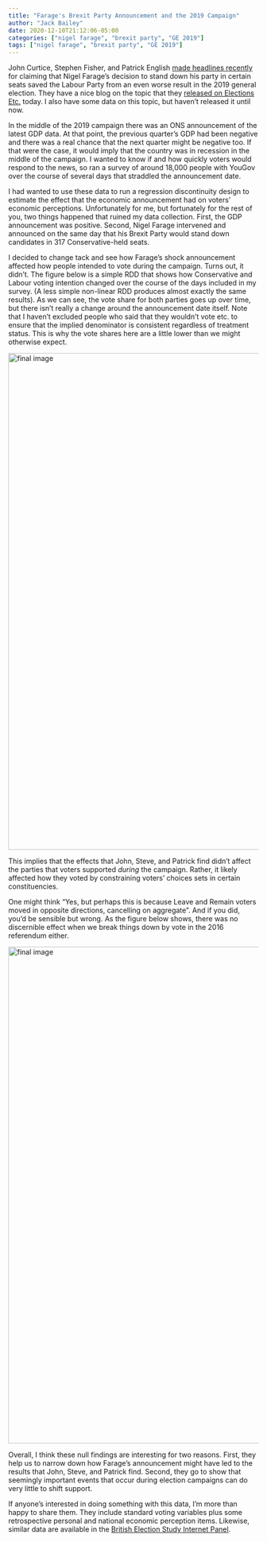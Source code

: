 ```yaml
---
title: "Farage's Brexit Party Announcement and the 2019 Campaign"
author: "Jack Bailey"
date: 2020-12-10T21:12:06-05:00
categories: ["nigel farage", "brexit party", "GE 2019"]
tags: ["nigel farage", "brexit party", "GE 2019"]
---
```


John Curtice, Stephen Fisher, and Patrick English [made headlines recently](https://www.theguardian.com/politics/2021/nov/03/nigel-farages-brexit-party-saved-labour-seats-in-2019-election-analysis-finds) for claiming that Nigel Farage's decision to stand down his party in certain seats saved the Labour Party from an even worse result in the 2019 general election. They have a nice blog on the topic that they [released on Elections Etc.](https://electionsetc.com/2021/12/10/what-impact-did-the-brexit-party-have-in-the-2019-general-election/) today. I also have some data on this topic, but haven't released it until now.

In the middle of the 2019 campaign there was an ONS announcement of the latest GDP data. At that point, the previous quarter's GDP had been negative and there was a real chance that the next quarter might be negative too. If that were the case, it would imply that the country was in recession in the middle of the campaign. I wanted to know if and how quickly voters would respond to the news, so ran a survey of around 18,000 people with YouGov over the course of several days that straddled the announcement date.

I had wanted to use these data to run a regression discontinuity design to estimate the effect that the economic announcement had on voters' economic perceptions. Unfortunately for me, but fortunately for the rest of you, two things happened that ruined my data collection. First, the GDP announcement was positive. Second, Nigel Farage intervened and announced on the same day that his Brexit Party would stand down candidates in 317 Conservative-held seats.

I decided to change tack and see how Farage's shock announcement affected how people intended to vote during the campaign. Turns out, it didn't. The figure below is a simple RDD that shows how Conservative and Labour voting intention changed over the course of the days included in my survey. (A less simple non-linear RDD produces almost exactly the same results). As we can see, the vote share for both parties goes up over time, but there isn't really a change around the announcement date itself. Note that I haven't excluded people who said that they wouldn't vote etc. to ensure that the implied denominator is consistent regardless of treatment status. This is why the vote shares here are a little lower than we might otherwise expect.

<img src="/post/bit-more-on-brexit-party/main-plot.png" alt="final image" width="1000"/>

This implies that the effects that John, Steve, and Patrick find didn't affect the parties that voters supported *during* the campaign. Rather, it likely affected how they voted by constraining voters' choices sets in certain constituencies.

One might think "Yes, but perhaps this is because Leave and Remain voters moved in opposite directions, cancelling on aggregate". And if you did, you'd be sensible but wrong. As the figure below shows, there was no discernible effect when we break things down by vote in the 2016 referendum either.

<img src="/post/bit-more-on-brexit-party/eu_plot.png" alt="final image" width="1000"/>
  
Overall, I think these null findings are interesting for two reasons. First, they help us to narrow down how Farage's announcement might have led to the results that John, Steve, and Patrick find. Second, they go to show that seemingly important events that occur during election campaigns can do very little to shift support.

If anyone's interested in doing something with this data, I'm more than happy to share them. They include standard voting variables plus some retrospective personal and national economic perception items. Likewise, similar data are available in the [British Election Study Internet Panel](http://britishelectionstudy.com).